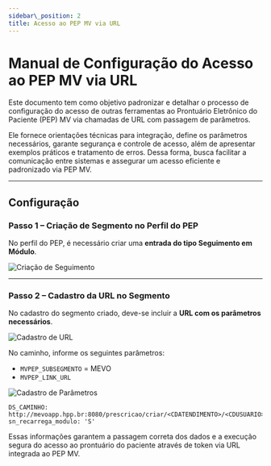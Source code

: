 ```yaml
---
sidebar\_position: 2
title: Acesso ao PEP MV via URL
---
```



# Manual de Configuração do Acesso ao PEP MV via URL

<Admonition type="info" title="Objetivo">
Este documento tem como objetivo padronizar e detalhar o processo de configuração do acesso de outras ferramentas ao Prontuário Eletrônico do Paciente (PEP) MV via chamadas de URL com passagem de parâmetros.

Ele fornece orientações técnicas para integração, define os parâmetros necessários, garante segurança e controle de acesso, além de apresentar exemplos práticos e tratamento de erros. Dessa forma, busca facilitar a comunicação entre sistemas e assegurar um acesso eficiente e padronizado via PEP MV.

</Admonition>

---

## Configuração

### Passo 1 – Criação de Segmento no Perfil do PEP

No perfil do PEP, é necessário criar uma **entrada do tipo Seguimento em Módulo**.

![Criação de Seguimento](/img/pep_segmento.png)

---

### Passo 2 – Cadastro da URL no Segmento

No cadastro do segmento criado, deve-se incluir a **URL com os parâmetros necessários**.

![Cadastro de URL](/img/pep_url.png)

No caminho, informe os seguintes parâmetros:

* `MVPEP_SUBSEGMENTO` = MEVO
* `MVPEP_LINK_URL`

![Cadastro de Parâmetros](/img/pep_param.png)

<Admonition type="tip" title="Exemplo de Caminho">

```plaintext
DS_CAMINHO: http://mevoapp.hpp.br:8080/prescricao/criar/<CDATENDIMENTO>/<CDUSUARIO>/bWV2bzptZXZvQEJRcEhzd0U1eHNHaA==
sn_recarrega_modulo: 'S'
```

</Admonition>

Essas informações garantem a passagem correta dos dados e a execução segura do acesso ao prontuário do paciente através de token via URL integrada ao PEP MV.
